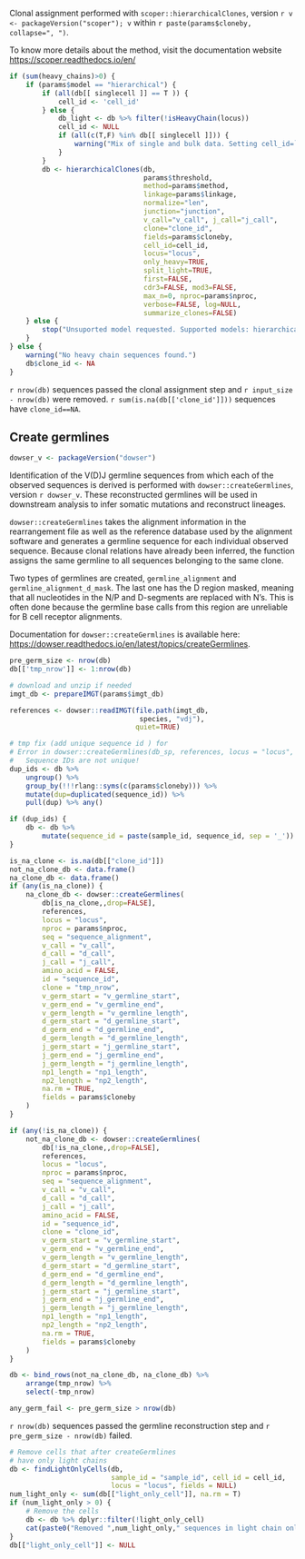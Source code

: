 Clonal assignment performed with `scoper::hierarchicalClones`, version `r v <- packageVersion("scoper"); v` within `r paste(params$cloneby, collapse=", ")`.

To know more details about the method, visit the documentation website [https://scoper.readthedocs.io/en/](https://scoper.readthedocs.io/en/`r v`/topics/hierarchicalClones/)

```r
if (sum(heavy_chains)>0) {
    if (params$model == "hierarchical") {
        if (all(db[[ singlecell ]] == T )) {
            cell_id <- 'cell_id'
        } else {
            db_light <- db %>% filter(!isHeavyChain(locus))
            cell_id <- NULL
            if (all(c(T,F) %in% db[[ singlecell ]])) {
                warning("Mix of single and bulk data. Setting cell_id=`NULL`.")
            }
        }
        db <- hierarchicalClones(db, 
                                 params$threshold, 
                                 method=params$method,
                                 linkage=params$linkage, 
                                 normalize="len",
                                 junction="junction", 
                                 v_call="v_call", j_call="j_call", 
                                 clone="clone_id", 
                                 fields=params$cloneby,
                                 cell_id=cell_id, 
                                 locus="locus", 
                                 only_heavy=TRUE, 
                                 split_light=TRUE,
                                 first=FALSE, 
                                 cdr3=FALSE, mod3=FALSE, 
                                 max_n=0, nproc=params$nproc,
                                 verbose=FALSE, log=NULL,
                                 summarize_clones=FALSE) 
    } else {
        stop("Unsuported model requested. Supported models: hierarchical")
    }
} else {
    warning("No heavy chain sequences found.")
    db$clone_id <- NA
}
```

`r nrow(db)` sequences passed the clonal assignment step 
and `r input_size - nrow(db)` were removed. `r sum(is.na(db[['clone_id']]))` sequences
have `clone_id==NA`.

## Create germlines

```r
dowser_v <- packageVersion("dowser")
```


Identification of the V(D)J germline sequences from which each of the observed 
sequences is derived is performed with `dowser::createGermlines`, version `r dowser_v`.
These reconstructed germlines will be used in downstream analysis to infer somatic 
mutations and reconstruct lineages. 

`dowser::createGermlines` takes the alignment information 
in the rearrangement file as well as the reference database used by the 
alignment software and generates a germline sequence for each individual observed sequence.
Because clonal relations have already been inferred, the function assigns the 
same germline to all sequences belonging to the same clone. 

Two types of germlines
are created, `germline_alignment` and `germline_alignment_d_mask`. The last one
has the D region masked, meaning that all nucleotides in the N/P and D-segments
are replaced with N's. This is often done because the germline base calls from 
this region are unreliable for B cell receptor alignments.

Documentation for `dowser::createGermlines` is available here: [https://dowser.readthedocs.io/en/latest/topics/createGermlines](https://dowser.readthedocs.io/en/latest/topics/createGermlines/).

```r
pre_germ_size <- nrow(db)
db[['tmp_nrow']] <- 1:nrow(db)

# download and unzip if needed
imgt_db <- prepareIMGT(params$imgt_db)

references <- dowser::readIMGT(file.path(imgt_db,
                                species, "vdj"),
                               quiet=TRUE)

# tmp fix (add unique sequence id ) for
# Error in dowser::createGermlines(db_sp, references, locus = "locus",  :
#   Sequence IDs are not unique!
dup_ids <- db %>%
    ungroup() %>%
    group_by(!!!rlang::syms(c(params$cloneby))) %>%
    mutate(dup=duplicated(sequence_id)) %>%
    pull(dup) %>% any()

if (dup_ids) {
    db <- db %>%
        mutate(sequence_id = paste(sample_id, sequence_id, sep = '_'))
}

is_na_clone <- is.na(db[["clone_id"]])
not_na_clone_db <- data.frame()
na_clone_db <- data.frame()
if (any(is_na_clone)) {
    na_clone_db <- dowser::createGermlines(
        db[is_na_clone,,drop=FALSE],
        references,
        locus = "locus",
        nproc = params$nproc,
        seq = "sequence_alignment",
        v_call = "v_call",
        d_call = "d_call",
        j_call = "j_call",
        amino_acid = FALSE,
        id = "sequence_id",
        clone = "tmp_nrow",
        v_germ_start = "v_germline_start",
        v_germ_end = "v_germline_end",
        v_germ_length = "v_germline_length",
        d_germ_start = "d_germline_start",
        d_germ_end = "d_germline_end",
        d_germ_length = "d_germline_length",
        j_germ_start = "j_germline_start",
        j_germ_end = "j_germline_end",
        j_germ_length = "j_germline_length",
        np1_length = "np1_length",
        np2_length = "np2_length",
        na.rm = TRUE,
        fields = params$cloneby
    )    
}

if (any(!is_na_clone)) {
    not_na_clone_db <- dowser::createGermlines(
        db[!is_na_clone,,drop=FALSE],
        references,
        locus = "locus",
        nproc = params$nproc,
        seq = "sequence_alignment",
        v_call = "v_call",
        d_call = "d_call",
        j_call = "j_call",
        amino_acid = FALSE,
        id = "sequence_id",
        clone = "clone_id",
        v_germ_start = "v_germline_start",
        v_germ_end = "v_germline_end",
        v_germ_length = "v_germline_length",
        d_germ_start = "d_germline_start",
        d_germ_end = "d_germline_end",
        d_germ_length = "d_germline_length",
        j_germ_start = "j_germline_start",
        j_germ_end = "j_germline_end",
        j_germ_length = "j_germline_length",
        np1_length = "np1_length",
        np2_length = "np2_length",
        na.rm = TRUE,
        fields = params$cloneby
    )
}

db <- bind_rows(not_na_clone_db, na_clone_db) %>%
    arrange(tmp_nrow) %>%
    select(-tmp_nrow)

any_germ_fail <- pre_germ_size > nrow(db)
```

`r nrow(db)` sequences passed the germline reconstruction step
and `r pre_germ_size - nrow(db)` failed.

```r
# Remove cells that after createGermlines
# have only light chains
db <- findLightOnlyCells(db, 
                         sample_id = "sample_id", cell_id = cell_id,
                         locus = "locus", fields = NULL)
num_light_only <- sum(db[["light_only_cell"]], na.rm = T)
if (num_light_only > 0) {
    # Remove the cells
    db <- db %>% dplyr::filter(!light_only_cell)
    cat(paste0("Removed ",num_light_only," sequences in light chain only cells."))
}
db[["light_only_cell"]] <- NULL
```

